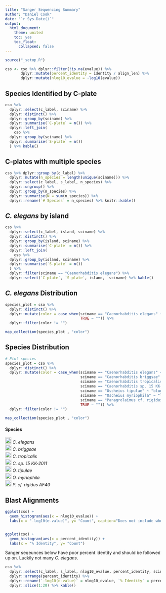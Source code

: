 ```yaml
---
title: "Sanger Sequencing Summary"
author: "Daniel Cook"
date: "`r Sys.Date()`"
output: 
  html_document:
    theme: united
    toc: yes
    toc_float:
      collapsed: false
---
```


```r
source("_setup.R")

cso <- cso %>% dplyr::filter(!is.na(evalue)) %>%
       dplyr::mutate(percent_identity = identity / align_len) %>%
       dplyr::mutate(nlog10_evalue = -log10(evalue))
```

## Species Identified by C-plate

```r

cso %>% 
  dplyr::select(c_label, sciname) %>%
  dplyr::distinct() %>% 
  dplyr::group_by(sciname) %>%
  dplyr::summarise(`C-plate` = n()) %>%
  dplyr::left_join(
    cso %>% 
  dplyr::group_by(sciname) %>%
  dplyr::summarise(`S-plate` = n())
  ) %>% kable()

```


## C-plates with multiple species

```r

cso %>% dplyr::group_by(c_label) %>%
  dplyr::mutate(n_species = length(unique(sciname))) %>%
  dplyr::select(c_label, s_label, n_species) %>%
  dplyr::ungroup() %>%
  dplyr::group_by(n_species) %>%
  dplyr::summarise(N = sum(n_species)) %>%
  dplyr::rename(`# Species` = n_species) %>% knitr::kable()

```

## _C. elegans_ by island

```r

cso %>% 
  dplyr::select(c_label, island, sciname) %>%
  dplyr::distinct() %>% 
  dplyr::group_by(island, sciname) %>%
  dplyr::summarise(`C-plate` = n()) %>%
  dplyr::left_join(
    cso %>% 
  dplyr::group_by(island, sciname) %>%
  dplyr::summarise(`S-plate` = n())
  ) %>%
  dplyr::filter(sciname == "Caenorhabditis elegans") %>%
  dplyr::select(`C-plate`, `S-plate`, island, -sciname) %>% kable()


```

## _C. elegans_ Distribution

```r
species_plot = cso %>% 
  dplyr::distinct() %>%
  dplyr::mutate(color = case_when(sciname == "Caenorhabditis elegans" ~ "green",
                                  TRUE ~ "")) %>%
  dplyr::filter(color != "")

map_collection(species_plot , "color")

```


## Species Distribution

```r

# Plot species
species_plot = cso %>% 
  dplyr::distinct() %>%
  dplyr::mutate(color = case_when(sciname == "Caenorhabditis elegans" ~ "green",
                                  sciname == "Caenorhabditis briggsae" ~ "red",
                                  sciname == "Caenorhabditis tropicalis" ~ "lred",
                                  sciname == "Caenorhabditis sp. 15 KK-2011" ~ "orange",
                                  sciname == "Oscheius tipulae" ~ "blue",
                                  sciname == "Oscheius myriophila" ~ "lblue",
                                  sciname == "Panagrolaimus cf. rigidus AF40" ~ "grey",
                                  TRUE ~ "")) %>%
  dplyr::filter(color != "")

map_collection(species_plot , "color")

```

<h4>Species</h4>
<div><img src='https://storage.googleapis.com/andersenlab.org/img/green.svg' width='20px'> _C. elegans_</div>
<div><img src='https://storage.googleapis.com/andersenlab.org/img/red.svg' width='20px'> _C. briggsae_</div>
<div><img src='https://storage.googleapis.com/andersenlab.org/img/lred.svg' width='20px'> _C. tropicalis_</div>
<div><img src='https://storage.googleapis.com/andersenlab.org/img/orange.svg' width='20px'> _C. sp. 15 KK-2011_</div>
<div><img src='https://storage.googleapis.com/andersenlab.org/img/blue.svg' width='20px'> _O. tipulae_</div>
<div><img src='https://storage.googleapis.com/andersenlab.org/img/lblue.svg' width='20px'> _O. myriophila_</div>
<div><img src='https://storage.googleapis.com/andersenlab.org/img/grey.svg' width='20px'> _P. cf. rigidus AF40_</div>

## Blast Alignments

```r

ggplot(cso) +
  geom_histogram(aes(x = nlog10_evalue)) +
  labs(x = "-log10(e-value)", y= "Count", caption="Does not include when e-value==0")


ggplot(cso) +
  geom_histogram(aes(x = percent_identity)) +
  labs(x = "% Identity", y= "Count")


```

Sanger seqeunces below have poor percent identity and should be followed up on. Luckily not many _C. elegans_.

```r

cso %>% 
  dplyr::select(c_label, s_label, nlog10_evalue, percent_identity, sciname) %>%
  dplyr::arrange(percent_identity) %>%
  dplyr::rename(`-log10(e-value)` = nlog10_evalue, `% Identity` = percent_identity) %>%
  dplyr::slice(1:20) %>% kable()

```

